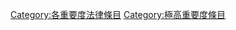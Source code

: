 {{catmore1|[[Wikipedia:法律专题|Wikipedia:法律专题]]}}
{{Articles by Importance|topic=法律|project=法律|format=TOC}}
{{emptycat}}
[[Category:各重要度法律條目|Category:各重要度法律條目]]
[[Category:極高重要度條目|Category:極高重要度條目]]